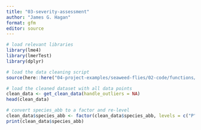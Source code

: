 ```yaml
---
title: "03-severity-assessment"
author: "James G. Hagan"
format: gfm
editor: source
---
```


```r
# load relevant libraries
library(lme4)
library(lmerTest)
library(dplyr)
```

```r
# load the data cleaning script
source(here::here("04-project-examples/seaweed-flies/02-code/functions/get_clean_data.R"))

# load the cleaned dataset with all data points
clean_data <- get_clean_data(handle_outliers = NA)
head(clean_data)
```

```r
# convert species_abb to a factor and re-level
clean_data$species_abb <- factor(clean_data$species_abb, levels = c("P", "F"))
print(clean_data$species_abb)
```





